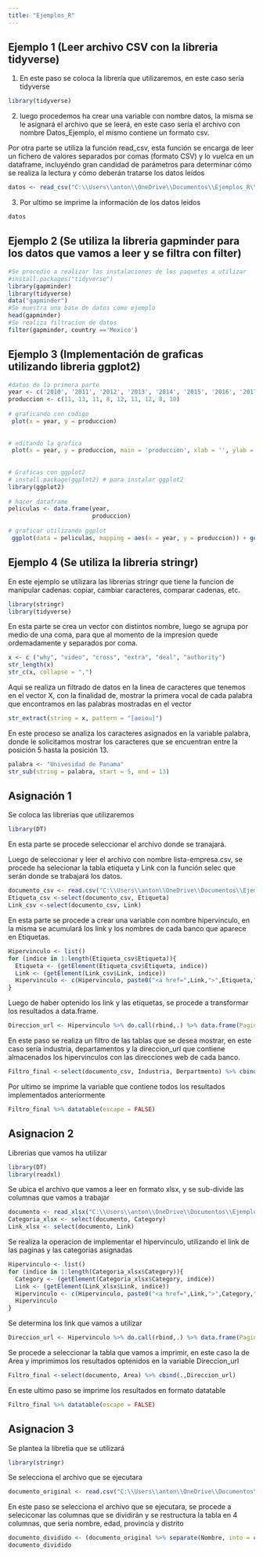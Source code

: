 ```yaml
---
title: "Ejemplos_R"
---
```


## Ejemplo 1 (Leer archivo CSV con la libreria tidyverse)

1.  En este paso se coloca la librería que utilizaremos, en este caso sería tidyverse

```r
library(tidyverse)
```

2.  luego procedemos ha crear una variable con nombre datos, la misma se le asignará el archivo que se leerá, en este caso sería el archivo con nombre Datos_Ejemplo, el mismo contiene un formato csv.

Por otra parte se utiliza la función read_csv, esta función se encarga de leer un fichero de valores separados por comas (formato CSV) y lo vuelca en un dataframe, incluyéndo gran candidad de parámetros para determinar cómo se realiza la lectura y cómo deberán tratarse los datos leídos

```r
datos <- read_csv("C:\\Users\\anton\\OneDrive\\Documentos\\Ejemplos_R\\Datos_Ejemplo.csv")
```

3.  Por ultimo se imprime la información de los datos leidos

```r
datos
```

## Ejemplo 2 (Se utiliza la libreria gapminder para los datos que vamos a leer y se filtra con filter)

```r
#Se procedio a realizar las instalaciones de los paquetes a utilizar
#install.packages("tidyverse")
library(gapminder)
library(tidyverse)
data("gapminder")
#Se muestra una base de datos como ejemplo
head(gapminder)
#Se realiza filtracion de datos
filter(gapminder, country =='Mexico')
```

## Ejemplo 3 (Implementación de graficas utilizando libreria ggplot2)

```r
#datos de la primera parte
year <- c('2010', '2011', '2012', '2013', '2014', '2015', '2016', '2017', '2018')
produccion <- c(11, 13, 11, 8, 12, 11, 12, 8, 10)
 
# graficando con codigo
 plot(x = year, y = produccion)
 
 
# editando la grafica
 plot(x = year, y = produccion, main = 'produccion', xlab = '', ylab = '', col =  'cornflowerblue', pch = 16, panel.first = grid ())
 
 
# Graficas con ggplot2
# install.package(ggplot2) # para instalar ggplot2
library(ggplot2)
 
# hacer dataframe
peliculas <- data.frame(year, 
                        produccion)
 
# graficar utilizando ggplot
 ggplot(data = peliculas, mapping = aes(x = year, y = produccion)) + geom_point() + labs(title = 'produccion')
```

## Ejemplo 4 (Se utiliza la libreria stringr)

En este ejemplo se utilizara las librerias stringr que tiene la funcion de manipular cadenas: copiar, cambiar caracteres, comparar cadenas, etc.

```r
library(stringr)
library(tidyverse)
```

En esta parte se crea un vector con distintos nombre, luego se agrupa por medio de una coma, para que al momento de la impresion quede ordemadamente y separados por coma.

```r
x <- c ("why", "video", "cross", "extra", "deal", "authority")
str_length(x)
str_c(x, collapse = ",")
```

Aqui se realiza un filtrado de datos en la linea de caracteres que tenemos en el vector X, con la finalidad de, mostrar la primera vocal de cada palabra que encontramos en las palabras mostradas en el vector

```r
str_extract(string = x, pattern = "[aeiou]")
```

En este proceso se analiza los caracteres asignados en la variable palabra, donde le solicitamos mostrar los caracteres que se encuentran entre la posición 5 hasta la posición 13.

```r
palabra <- "Univesidad de Panama"
str_sub(string = palabra, start = 5, end = 13)
```

## Asignación 1

Se coloca las librerias que utilizaremos

```r
library(DT)
```

En esta parte se procede seleccionar el archivo donde se tranajará.

Luego de seleccionar y leer el archivo con nombre lista-empresa.csv, se procede ha selecionar la tabla etiqueta y Link con la función selec que serán donde se trabajará los datos.

```r
documento_csv <- read.csv("C:\\Users\\anton\\OneDrive\\Documentos\\Ejemplos_R\\lista-empresas.csv")
Etiqueta_csv <-select(documento_csv, Etiqueta)
Link_csv <-select(documento_csv, Link)
```

En esta parte se procede a crear una variable con nombre hipervinculo, en la misma se acumulará los link y los nombres de cada banco que aparece en Etiquetas.

```r
Hipervinculo <- list()
for (indice in 1:length(Etiqueta_csv$Etiqueta)){
  Etiqueta <- (getElement(Etiqueta_csv$Etiqueta, indice))
  Link <- (getElement(Link_csv$Link, indice))
  Hipervinculo <- c(Hipervinculo, paste0("<a href=",Link,">",Etiqueta,"</a>"))
}
```

Luego de haber optenido los link y las etiquetas, se procede a transformar los resultados a data.frame.

```r
Direccion_url <- Hipervinculo %>% do.call(rbind,.) %>% data.frame(Paginas = .)
```

En este paso se realiza un filtro de las tablas que se desea mostrar, en este caso sería industria, departamentos y la direccion_url que contiene almacenados los hipervinculos con las direcciones web de cada banco.

```r
Filtro_final <-select(documento_csv, Industria, Derpartmento) %>% cbind(.,Direccion_url)
```

Por ultimo se imprime la variable que contiene todos los resultados implementados anteriormente

```r
Filtro_final %>% datatable(escape = FALSE)
```

## Asignacion 2

Librerias que vamos ha utilizar

```r
library(DT)
library(readxl)
```

Se ubica el archivo que vamos a leer en formato xlsx, y se sub-divide las columnas que vamos a trabajar

```r
documento <- read_xlsx("C:\\Users\\anton\\OneDrive\\Documentos\\Ejemplos_R\\Datos_ejemplo_2.xlsx")
Categoria_xlsx <- select(documento, Category)
Link_xlsx <- select(documento, Link)
```

Se realiza la operacion de implementar el hipervinculo, utilizando el link de las paginas y las categorias asignadas

```r
Hipervinculo <- list()
for (indice in 1:length(Categoria_xlsx$Category)){
  Category <- (getElement(Categoria_xlsx$Category, indice))
  Link <- (getElement(Link_xlsx$Link, indice))
  Hipervinculo <- c(Hipervinculo, paste0("<a href=",Link,">",Category,"</a>"))
  Hipervinculo
}
```

Se determina los link que vamos a utilizar

```r
Direccion_url <- Hipervinculo %>% do.call(rbind,.) %>% data.frame(Paginas = .)
```

Se procede a seleccionar la tabla que vamos a imprimir, en este caso la de Area y imprimimos los resultados optenidos en la variable Direccion_url

```r
Filtro_final <-select(documento, Area) %>% cbind(.,Direccion_url)
```

En este ultimo paso se imprime los resultados en formato datatable

```r
Filtro_final %>% datatable(escape = FALSE)
```

## Asignacion 3

Se plantea la libretia que se utilizará
```r
library(stringr)
```

Se selecciona el archivo que se ejecutara
```r
documento_original <- read.csv("C:\\Users\\anton\\OneDrive\\Documentos\\Ejemplos_R\\DatosPeronales.csv")
```
  
En este paso se selecciona el archivo que se ejecutara, se procede a seleciconar las columnas que se dividirán y se restructura la tabla en 4 columnas, que seria nombre, edad, provincia y distrito
```r
documento_dividido <- (documento_original %>% separate(Nombre, into = c("Nombre", "Edad"), sep = "[/-]") %>% separate(Dirección, into = c("Provincia", "Distrito"), sep = "-"))
documento_dividido
```